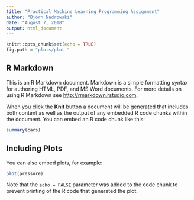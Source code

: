 ```yaml
---
title: "Practical Machine Learning Programming Assignment"
author: "Björn Nadrowski"
date: "August 7, 2018"
output: html_document
---
```


```r
knitr::opts_chunk$set(echo = TRUE)
fig.path = "plots/plot-"
```

## R Markdown

This is an R Markdown document. Markdown is a simple formatting syntax for authoring HTML, PDF, and MS Word documents. For more details on using R Markdown see <http://rmarkdown.rstudio.com>.

When you click the **Knit** button a document will be generated that includes both content as well as the output of any embedded R code chunks within the document. You can embed an R code chunk like this:

```r
summary(cars)
```

## Including Plots

You can also embed plots, for example:

```r
plot(pressure)
```

Note that the `echo = FALSE` parameter was added to the code chunk to prevent printing of the R code that generated the plot.
